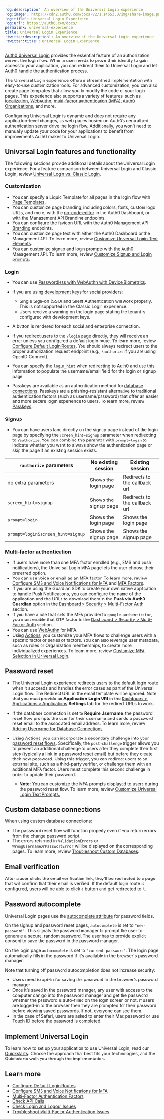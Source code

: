 ---
'og:description': An overview of the Universal Login experience
'og:image': https://cdn2.auth0.com/docs-v2/1.14553.0/img/share-image.png
'og:title': Universal Login Experience
'og:url': https://auth0.com/docs/
permalink: universal-experience
title: Universal Login Experience
'twitter:description': An overview of the Universal Login experience
'twitter:title': Universal Login Experience
---
[Auth0 Universal Login](/docs/authenticate/login/auth0-universal-login) provides the essential feature of an <Tooltip tip="Authorization Server: Centralized server that contributes to defining the boundaries of a user’s access. For example, your authorization server can control the data, tasks, and features available to a user." cta="View Glossary" href="/docs/glossary?term=authorization+server">authorization server</Tooltip>: the login flow. When a user needs to prove their identity to gain access to your application, you can redirect them to <Tooltip tip="Authorization Server: Centralized server that contributes to defining the boundaries of a user’s access. For example, your authorization server can control the data, tasks, and features available to a user." cta="View Glossary" href="/docs/glossary?term=Universal+Login">Universal Login</Tooltip> and let Auth0 handle the authentication process.

The Universal Login experience offers a streamlined implementation with easy-to-use customization tools. For advanced customization, you can also create page templates that allow you to modify the code of your login pages. This experience also supports a variety of features, such as [localization](/docs/customize/internationalization-and-localization/universal-login-internationalization), [WebAuthn](/docs/secure/multi-factor-authentication/fido-authentication-with-webauthn), [multi-factor authentication (MFA)](/docs/secure/multi-factor-authentication), [Auth0 Organizations](/docs/manage-users/organizations/organizations-overview), and more.

Configuring Universal Login is dynamic and does not require any application-level changes, as web pages hosted on Auth0’s centralized <Tooltip tip="Authentication Server: Server that confirms or denies a user’s identity." cta="View Glossary" href="/docs/glossary?term=authentication+server">authentication server</Tooltip> drive the login flow. Additionally, you won’t need to manually update your code for your applications to benefit from improvements Auth0 makes to Universal Login.

## Universal Login features and functionality

The following sections provide additional details about the Universal Login experience. For a feature comparison between Universal Login and Classic Login, review [Universal Login vs. Classic Login](/docs/authenticate/login/auth0-universal-login/universal-login-vs-classic-login).

### Customization

* You can specify a Liquid Template for all pages in the login flow with [Page Templates](/docs/customize/login-pages/universal-login/customize-templates).
* You can customize page branding, including colors, fonts, custom logo URLs, and more, with the [no-code editor](/docs/customize/login-pages/universal-login/customize-themes) in the <Tooltip tip="Auth0 Dashboard: Auth0's main product to configure your services." cta="View Glossary" href="/docs/glossary?term=Auth0+Dashboard">Auth0 Dashboard</Tooltip>, or with the <Tooltip tip="Auth0 Dashboard: Auth0's main product to configure your services." cta="View Glossary" href="/docs/glossary?term=Management+API">Management API</Tooltip> [Branding](https://auth0.com/docs/api/management/v2#!/Branding/patch_branding) endpoints.
* You can configure the favicon URL with the Auth0 Management API [Branding](https://auth0.com/docs/api/management/v2#!/Branding/patch_branding) endpoints.
* You can customize page text with either the Auth0 Dashboard or the Management API. To learn more, review [Customize Universal Login Text Elements](/docs/customize/login-pages/universal-login/customize-text-elements).
* You can customize signup and login prompts with the Auth0 Management API. To learn more, review [Customize Signup and Login prompts](/docs/customize/login-pages/universal-login/customize-signup-and-login-prompts).

### Login

* You can use [Passwordless with WebAuthn with Device Biometrics](/docs/authenticate/login/auth0-universal-login/passwordless-login/webauthn-device-biometrics).
* If you are using [development keys](/docs/authenticate/identity-providers/social-identity-providers/devkeys) for social providers:

  + Single Sign-on (SSO) and Silent Authentication will work properly. This is not supported in the Classic Login experience.
  + Users receive a warning on the login page stating the tenant is configured with development keys.
* A button is rendered for each social and enterprise connection.
* If you redirect users to the `/login` page directly, they will receive an error unless you configured a default login route. To learn more, review [Configure Default Login Routes](/docs/authenticate/login/auth0-universal-login/configure-default-login-routes). You should always redirect users to the proper authorization request endpoint (e.g., `/authorize` if you are using <Tooltip tip="OpenID: Open standard for authentication that allows applications to verify users' identities without collecting and storing login information." cta="View Glossary" href="/docs/glossary?term=OpenID">OpenID</Tooltip> Connect).
* You can specify the `login_hint` when redirecting to Auth0 and use this information to populate the username/email field for the login or signup page.
* Passkeys are available as an authentication method for [database connections](/docs/authenticate/database-connections). Passkeys are a phishing-resistant alternative to traditional authentication factors (such as username/password) that offer an easier and more secure login experience to users. To learn more, review [Passkeys](/docs/authenticate/database-connections/passkeys).

### Signup

* You can have users land directly on the signup page instead of the login page by specifying the `screen_hint=signup` parameter when redirecting to `/authorize`. You can combine this paramter with `prompt=login` to indicate whether you want to always show the authentication page or skip the page if an existing session exists.

<table class="table"><thead>
<tr>
<th><code>/authorize</code> parameters</th>
<th>No existing session</th>
<th>Existing session</th>
</tr>
</thead>
<tbody>
<tr>
<td>no extra parameters</td>
<td>Shows the login page</td>
<td>Redirects to the callback url</td>
</tr>
<tr>
<td><code>screen_hint=signup</code></td>
<td>Shows the signup page</td>
<td>Redirects to the callback url</td>
</tr>
<tr>
<td><code>prompt=login</code></td>
<td>Shows the login page</td>
<td>Shows the login page</td>
</tr>
<tr>
<td><code>prompt=login&amp;screen_hint=signup</code></td>
<td>Shows the signup page</td>
<td>Shows the signup page</td>
</tr>
</tbody>
</table>

### Multi-factor authentication

* If users have more than one <Tooltip tip="Multi-factor authentication (MFA): User authentication process that uses a factor in addition to username and password such as a code via SMS." cta="View Glossary" href="/docs/glossary?term=MFA">MFA</Tooltip> factor enrolled (e.g., SMS and push notifications), the Universal Login MFA page lets the user choose their preferred option.
* You can use voice or email as an MFA factor. To learn more, review [Configure SMS and Voice Notifications for MFA](/docs/secure/multi-factor-authentication/multi-factor-authentication-factors/configure-sms-voice-notifications-mfa) and [MFA Factors](/docs/secure/multi-factor-authentication/multi-factor-authentication-factors).
* If you are using the Guardian SDK to create your own native application to handle Push Notifications, you can configure the name of the application and the URLs to download them in the **Push via Auth0 Guardian** option in the [Dashboard > Security > Multi-Factor Auth](https://manage.auth0.com/#/mfa) section.
* If you have a rule that sets the MFA provider to `google-authenticator`, you must enable that OTP factor in the [Dashboard > Security > Multi-Factor Auth](https://manage.auth0.com/#/mfa) section.
* You can use [WebAuthn](/docs/secure/multi-factor-authentication/fido-authentication-with-webauthn) for MFA.
* Using [Actions](/docs/customize/actions), you customize your MFA flows to challenge users with a specific factor or series of factors. You can also leverage user metadata, such as roles or Organization memberships, to create more individualized experiences. To learn more, review [Customize MFA Selection in Universal Login](/docs/secure/multi-factor-authentication/customize-mfa/customize-mfa-selection-universal-login).

## Password reset

* The Universal Login experience redirects users to the default login route when it succeeds and handles the error cases as part of the Universal Login flow. The Redirect URL in the email template will be ignored. Note that you must provide an **Application Login URI** in the [Dashboard > Applications > Applications](/docs/get-started/applications/application-settings) **Settings** tab for the redirect URLs to work.
* If the database connection is set to **Require Username**, the password reset flow prompts the user for their username and sends a password reset email to the associated email address. To learn more, review [Adding Username for Database Connections](/docs/authenticate/database-connections/require-username).
* Using [Actions](/docs/customize/actions), you can incorporate a secondary challenge into your [password reset flows](/docs/customize/actions/explore-triggers/password-reset-triggers). Specifically, the `post-challenge` trigger allows you to present an additional challenge to users after they complete their first step (typically a link in a password reset email) but before they create their new password. Using this trigger, you can redirect users to an external site, such as a third-party verifier, or challenge them with an additional MFA factor. Users must complete this second challenge in order to update their password.

  + **Note**: You can customize the MFA prompts displayed to users during the password reset flow. To learn more, review [Customize Universal Login Text Prompts.](/docs/customize/login-pages/universal-login/customize-text-elements)

## Custom database connections

When using custom database connections:

* The password reset flow will function properly even if you return errors from the change password script.
* The errors returned in `ValidationErrors` or `WrongUsernameOrPasswordError` will be displayed on the corresponding pages. To learn more, review [Troubleshoot Custom Databases](/docs/authenticate/database-connections/custom-db/error-handling).

## Email verification

After a user clicks the email verification link, they'll be redirected to a page that will confirm that their email is verified. If the default login route is configured, users will be able to click a button and get redirected to it.

## Password autocomplete

Universal Login pages use the [autocomplete attribute](https://developer.mozilla.org/en-US/docs/Web/HTML/Attributes/autocomplete) for password fields.

On the signup and password reset pages, `autocomplete` is set to `"new-password"`. This signals the password manager to prompt the user to generate a secure, random password. The user has to provide explicit consent to save the password in the password manager.

On the login page `autocomplete` is set to `"current-password"`. The login page automatically fills in the password if it's available in the browser's password manager.

Note that turning off password autocompletion does not increase security:

* Users need to opt-in for saving the password in the browser’s password manager
* Once it’s saved in the password manager, any user with access to the computer can go into the password manager and get the password whether the password is auto-filled on the login screen or not. If users are logged-in to the browser then they are prompted for their password before viewing saved passwords. If not, everyone can see them.
* In the case of Safari, users are asked to enter their Mac password or use Touch ID before the password is completed.

## Implement Universal Login

To learn how to set up your application to use Universal Login, read our [Quickstarts](/docs/quickstarts). Choose the approach that best fits your technologies, and the Quickstarts walk you through the implementation.

## Learn more

* [Configure Default Login Routes](/docs/authenticate/login/auth0-universal-login/configure-default-login-routes)
* [Configure SMS and Voice Notifications for MFA](/docs/secure/multi-factor-authentication/multi-factor-authentication-factors/configure-sms-voice-notifications-mfa)
* [Multi-Factor Authentication Factors](/docs/secure/multi-factor-authentication/multi-factor-authentication-factors)
* [Check API Calls](/docs/troubleshoot/authentication-issues/check-api-calls)
* [Check Login and Logout Issues](/docs/troubleshoot/authentication-issues/check-login-and-logout-issues)
* [Troubleshoot Multi-Factor Authentication Issues](/docs/troubleshoot/authentication-issues/troubleshoot-mfa-issues)